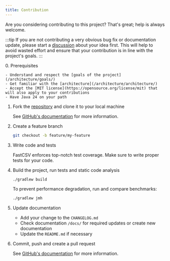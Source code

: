 ```yaml
---
title: Contribution
---
```



Are you considering contributing to this project? That's great; help is always welcome.

:::tip
If you are not contributing a very obvious bug fix or documentation update, please start a
[discussion](https://github.com/osiegmar/FastCSV/discussions) about your idea first.
This will help to avoid wasted effort and ensure that your contribution is in line with the project's goals.
:::

<Steps>
0. Prerequisites

    - Understand and respect the [goals of the project](/architecture/goals/)
    - Get familiar with the [architecture](/architecture/architecture/)
    - Accept the [MIT license](https://opensource.org/license/mit) that will also apply to your contributions
    - Have Java 24 on your path

1. Fork the [repository](https://github.com/osiegmar/FastCSV) and clone it to your local machine

    See [GitHub's documentation](https://docs.github.com/en/get-started/quickstart/fork-a-repo) for more information.

2. Create a feature branch

    ```bash
    git checkout -b feature/my-feature
    ```

3. Write code and tests

    FastCSV enforces top-notch test coverage. Make sure to write proper tests for your code.

4. Build the project, run tests and static code analysis

    ```bash
    ./gradlew build
    ```

    To prevent performance degradation, run and compare benchmarks:

    ```bash
    ./gradlew jmh
    ```

5. Update documentation

    - Add your change to the `CHANGELOG.md`
    - Check documentation `/docs/` for required updates or create new documentation
    - Update the `README.md` if necessary

6. Commit, push and create a pull request

    See [GitHub's documentation](https://docs.github.com/en/pull-requests/collaborating-with-pull-requests/proposing-changes-to-your-work-with-pull-requests/creating-a-pull-request-from-a-fork) for more information.
</Steps>
